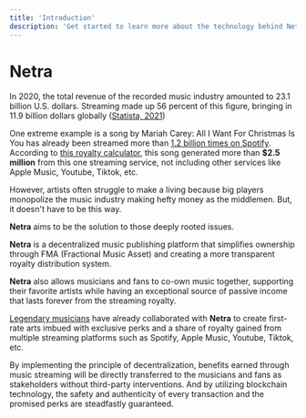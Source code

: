```yaml
---
title: 'Introduction'
description: 'Get started to learn more about the technology behind Netra'
---
```



# Netra

In 2020, the total revenue of the recorded music industry amounted to 23.1 billion U.S. dollars. Streaming made up 56 percent of this figure, bringing in 11.9 billion dollars globally ([Statista, 2021](https://www.statista.com/statistics/272305/global-revenue-of-the-music-industry/#statisticContainer))

One extreme example is a song by Mariah Carey: All I Want For Christmas Is You has already been streamed more than [1.2 billion times on Spotify](https://open.spotify.com/track/0bYg9bo50gSsH3LtXe2SQn?si=d6a7759861a24e0d). According to [this royalty calculator](https://soundcamps.com/spotify-royalties-calculator/), this song generated more than **$2.5 million** from this one streaming service, not including other services like Apple Music, Youtube, Tiktok, etc.

However, artists often struggle to make a living because big players monopolize the music industry making hefty money as the middlemen. But, it doesn't have to be this way.

**Netra** aims to be the solution to those deeply rooted issues.

**Netra** is a decentralized music publishing platform that simplifies ownership through FMA (Fractional Music Asset) and creating a more transparent royalty distribution system.

**Netra** also allows musicians and fans to co-own music together, supporting their favorite artists while having an exceptional source of passive income that lasts forever from the streaming royalty.

[Legendary musicians](https://docs.netra.live/behind-netra/curated-artists) have already collaborated with **Netra** to create first-rate arts imbued with exclusive perks and a share of royalty gained from multiple streaming platforms such as Spotify, Apple Music, Youtube, Tiktok, etc.

By implementing the principle of decentralization, benefits earned through music streaming will be directly transferred to the musicians and fans as stakeholders without third-party interventions. And by utilizing blockchain technology, the safety and authenticity of every transaction and the promised perks are steadfastly guaranteed.
